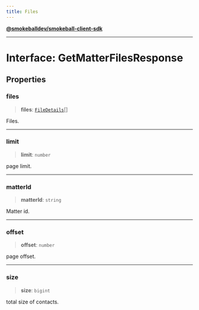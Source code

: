 ```yaml
---
title: Files
---
```

[**@smokeballdev/smokeball-client-sdk**](../../../../README.md)

***

# Interface: GetMatterFilesResponse

## Properties

### files

> **files**: [`FileDetails`](FileDetails.md)[]

Files.

***

### limit

> **limit**: `number`

page limit.

***

### matterId

> **matterId**: `string`

Matter id.

***

### offset

> **offset**: `number`

page offset.

***

### size

> **size**: `bigint`

total size of contacts.
